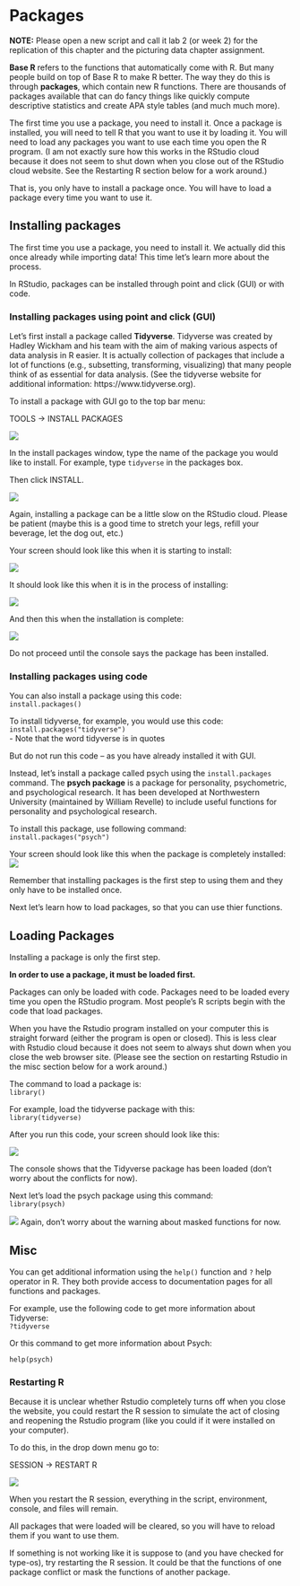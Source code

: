 # Packages

**NOTE:** Please open a new script and call it lab 2 (or week 2) for the replication of this chapter and the picturing data chapter assignment.  

**Base R** refers to the functions that automatically come with R. But many people build on top of Base R to make R better. The way they do this is through **packages**, which contain new R functions. There are thousands of packages available that can do fancy things like quickly compute descriptive statistics and create APA style tables (and much much more).   

The first time you use a package, you need to install it. Once a package is installed, you will need to tell R that you want to use it by loading it. You will need to load any packages you want to use each time you open the R program. (I am not exactly sure how this works in the RStudio cloud because it does not seem to shut down when you close out of the RStudio cloud website. See the Restarting R section below for a work around.)   

That is, you only have to install a package once. You will have to load a package every time you want to use it.   


## Installing packages

The first time you use a package, you need to install it. We actually did this once already while importing data! This time let's learn more about the process.  

In RStudio, packages can be installed through point and click (GUI) or with code.  

### Installing packages using point and click (GUI)

Let’s first install a package called **Tidyverse**. Tidyverse was created by Hadley Wickham and his team with the aim of making various aspects of data analysis in R easier. It is actually collection of packages that include a lot of functions (e.g., subsetting, transforming, visualizing) that many people think of as essential for data analysis. (See the tidyverse website for additional information: https://www.tidyverse.org).    

To install a package with GUI go to the top bar menu:  

TOOLS -> INSTALL PACKAGES  

![](img/instpacktools.png)

In the install packages window, type the name of the package you would like to install. For example, type `tidyverse` in the packages box.   

Then click INSTALL.  

![](img/instpackguitidy.png)

Again, installing a package can be a little slow on the RStudio cloud. Please be patient (maybe this is a good time to stretch your legs, refill your beverage, let the dog out, etc.)

Your screen should look like this when it is starting to install:   

![](img/instload1.png)

It should look like this when it is in the process of installing:  

![](img/instload2.png)

And then this when the installation is complete:   

![](img/instload3.png)

Do not proceed until the console says the package has been installed.  

### Installing packages using code   

You can also install a package using this code:  
`install.packages()`  

To install tidyverse, for example, you would use this code:  
`install.packages("tidyverse")`  
-	Note that the word tidyverse is in quotes   

But do not run this code – as you have already installed it with GUI.   

Instead, let's install a package called psych using the `install.packages` command. The **psych package** is a package for personality, psychometric, and psychological research. It has been developed at Northwestern University (maintained by William Revelle) to include useful functions for personality and psychological research.   

To install this package, use following command:   
`install.packages("psych")`

Your screen should look like this when the package is completely installed:  
![](img/instpsyc.png)

Remember that installing packages is the first step to using them and they only have to be installed once.  

Next let’s learn how to load packages, so that you can use thier functions.   


## Loading Packages   

Installing a package is only the first step.  

**In order to use a package, it must be loaded first.**   

Packages can only be loaded with code. Packages need to be loaded every time you open the RStudio program. Most people's R scripts begin with the code that load packages.  

When you have the Rstudio program installed on your computer this is straight forward (either the program is open or closed). This is less clear with Rstudio cloud because it does not seem to always shut down when you close the web browser site. (Please see the section on restarting Rstudio in the misc section below for a work around.)    


The command to load a package is:   
`library()`    

For example, load the tidyverse package with this:  
`library(tidyverse)`   

After you run this code, your screen should look like this:  

![](img/loadtidy.png)

The console shows that the Tidyverse package has been loaded (don’t worry about the conflicts for now).   

Next let's load the psych package using this command:  
`library(psych)`


![](img/loadpsyc.png)
Again, don’t worry about the warning about masked functions for now.   

## Misc 

You can get additional information using the `help()` function and `?` help operator in R. They both provide access to documentation pages for all functions and packages.   

For example, use the following code to get more information about Tidyverse:  
`?tidyverse`

Or this command to get more information about Psych:  

`help(psych)`


### Restarting R

Because it is unclear whether Rstudio completely turns off when you close the website, you could restart the R session to simulate the act of closing and reopening the Rstudio program (like you could if it were installed on your computer).   

To do this, in the drop down menu go to:  

SESSION -> RESTART R  

![](img/restart.png)

When you restart the R session, everything in the script, environment, console, and files will remain.  

All packages that were loaded will be cleared, so you will have to reload them if you want to use them.  

If something is not working like it is suppose to (and you have checked for type-os), try restarting the R session. It could be that the functions of one package conflict or mask the functions of another package. 

















